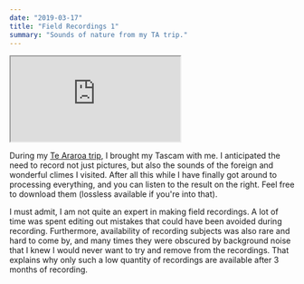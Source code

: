 ```yaml
---
date: "2019-03-17"
title: "Field Recordings 1"
summary: "Sounds of nature from my TA trip."
---
```


<iframe
        style={{border: 0, width: "40%", paddingLeft:"10%", height: "786px", float:"right"}}
        src="https://bandcamp.com/EmbeddedPlayer/album=1533686799/size=large/bgcol=ffffff/linkcol=0687f5/transparent=true/"
        seamless
>
        <a href="http://consigntheseas.bandcamp.com/album/field-recordings-1"> Field Recordings 1 by Consign The Seas</a>
        </iframe>

During my [Te Araroa trip](/posts/outdoors/araroa/sum), I brought my Tascam with
me. I anticipated the need to record not just pictures, but also the sounds of
the foreign and wonderful climes I visited. After all this while I have finally
got around to processing everything, and you can listen to the result on the
right. Feel free to download them (lossless available if you're into that).

I must admit, I am not quite an expert in making field recordings. A lot of time
was spent editing out mistakes that could have been avoided during recording.
Furthermore, availability of recording subjects was also rare and hard to come
by, and many times they were obscured by background noise that I knew I would
never want to try and remove from the recordings. That explains why only such a
low quantity of recordings are available after 3 months of recording.
